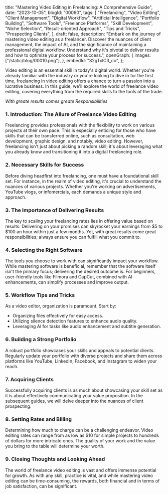 title: "Mastering Video Editing in Freelancing: A Comprehensive Guide",
 date: "2023-10-05",
 blogId: "00060",
 tags: [
  "Freelancing",
  "Video Editing",
  "Client Management",
  "Digital Workflow",
  "Artificial Intelligence",
  "Portfolio Building",
  "Software Tools",
  "Freelance Platforms",
  "Skill Development",
  "Niche Selection",
  "Result-oriented Approach",
  "Tips and Tricks",
  "Prospecting Clients",
 ],
 draft: false,
 description:
  "Embark on the journey of mastering video editing as a freelancer. Discover the nuances of client management, the impact of AI, and the significance of maintaining a professional digital workflow. Understand why it's pivotal to deliver results and how to optimize your process for success.",
 openGraph: {
  images: ["/static/blog/00010.png"],
 },
 embedId: "S2gTxIC3_co",
};

<BlogHeader metadata={metadata} />

Video editing is an essential skill in today's digital world. Whether you're already familiar with the industry or you're looking to dive in for the first time, freelancing in video editing offers a chance to turn a passion into a lucrative business. In this guide, we'll explore the world of freelance video editing, covering everything from the required skills to the tools of the trade.

<YoutubeEmbed embedId={metadata.embedId} />

_With greate results comes greate Responsibilities_

### **1. Introduction: The Allure of Freelance Video Editing**

Freelancing provides professionals with the flexibility to work on various projects at their own pace. This is especially enticing for those who have skills that can be transferred online, such as consultation, web development, graphic design, and notably, video editing. However, freelancing isn't just about picking a random skill; it's about leveraging what you already know and transitioning it into a digital freelancing role.

### **2. Necessary Skills for Success**

Before diving headfirst into freelancing, one must have a foundational skill set. For instance, in the realm of video editing, it's crucial to understand the nuances of various projects. Whether you're working on advertisements, YouTube vlogs, or infomercials, each demands a unique style and approach.

### **3. The Importance of Delivering Results**

The key to scaling your freelancing rates lies in offering value based on results. Delivering on your promises can skyrocket your earnings from $5 to $100 an hour within just a few months. Yet, with great results come great responsibilities; always ensure you can fulfill what you commit to.

### **4. Selecting the Right Software**

The tools you choose to work with can significantly impact your workflow. While mastering software is beneficial, remember that the software itself isn't the primary focus; delivering the desired outcome is. For beginners, user-friendly tools like Filmora and CapCut, combined with AI enhancements, can simplify processes and improve output.

### **5. Workflow Tips and Tricks**

As a video editor, organization is paramount. Start by:

- Organizing files effectively for easy access.
- Utilizing silence detection features to enhance audio quality.
- Leveraging AI for tasks like audio enhancement and subtitle generation.

### **6. Building a Strong Portfolio**

A robust portfolio showcases your skills and appeals to potential clients. Regularly update your portfolio with diverse projects and share them across platforms like YouTube, LinkedIn, Facebook, and Instagram to widen your reach.

### **7. Acquiring Clients**

Successfully acquiring clients is as much about showcasing your skill set as it is about effectively communicating your value proposition. In the subsequent guides, we will delve deeper into the nuances of client prospecting.

### **8. Setting Rates and Billing**

Determining how much to charge can be a challenging endeavor. Video editing rates can range from as low as $10 for simple projects to hundreds of dollars for more intricate ones. The quality of your work and the value you bring to the table will determine your worth.

### **9. Closing Thoughts and Looking Ahead**

The world of freelance video editing is vast and offers immense potential for growth. As with any skill, practice is vital, and while mastering video editing can be time-consuming, the rewards, both financial and in terms of job satisfaction, can be significant.

<Note
 title='Graphic Designers'
 content="Stay tuned for our next blog, where we'll focus on graphic design and delve deeper into specific strategies to make your freelancing journey successful. Whether you're a seasoned editor or just getting started, the freelancing world is full of opportunities waiting to be seized."
/>
